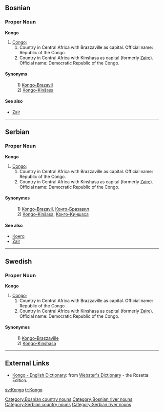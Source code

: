 ==Bosnian==
===Proper Noun===
'''Kongo'''
#[[Congo]];  
## Country in Central Africa with Brazzaville as capital. Official name: Republic of the Congo.
## Country in Central Africa with Kinshasa as capital (formerly [[Zaire]]). Official name: Democratic Republic of the Congo.
====Synonyms====
:1) [[Kongo-Brazavil]]
:2) [[Kongo-Kinšasa]]
====See also====
*[[Zair]]
[[Category:Bosnian country nouns]]
[[Category:Bosnian river nouns]]
----

==Serbian==
===Proper Noun===
'''Kongo'''
#[[Congo]];  
## Country in Central Africa with Brazzaville as capital. Official name: Republic of the Congo.
## Country in Central Africa with Kinshasa as capital (formerly [[Zaire]]). Official name: Democratic Republic of the Congo.
====Synonymes====
:1) [[Kongo-Brazavil]], [[Конго-Бразавил]]
:2) [[Kongo-Kinšasa]], [[Конго-Киншаса]]
====See also====
*[[Конго]]
*[[Zair]]
[[Category:Serbian country nouns]]
[[Category:Serbian river nouns]]
----

==Swedish==
===Proper Noun===
'''Kongo'''
#[[Congo]];  
## Country in Central Africa with Brazzaville as capital. Official name: Republic of the Congo.
## Country in Central Africa with Kinshasa as capital (formerly [[Zaire]]). Official name: Democratic Republic of the Congo.
====Synonymes====
:1) [[Kongo-Brazzaville]]
:2) [[Kongo-Kinshasa]]
----
==External Links==
*[http://www.websters-online-dictionary.org/definition/Kongo-english/ Kongo - English Dictionary]: from [http://www.websters-online-dictionary.org/ Webster's Dictionary] - the Rosetta Edition.

[[sv:Kongo]]
[[tr:Kongo]]